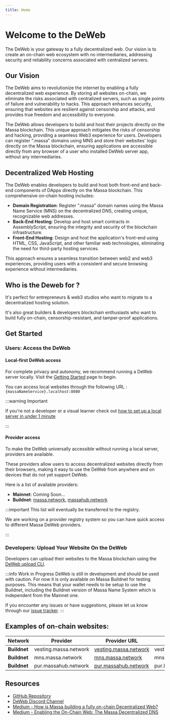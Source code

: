 ```yaml
---
title: Home
---
```


# Welcome to the DeWeb

The DeWeb is your gateway to a fully decentralized web. Our vision is to create an on-chain web ecosystem with no intermediaries,
addressing security and reliability concerns associated with centralized servers.

## Our Vision

The DeWeb aims to revolutionize the internet by enabling a fully decentralized web experience. By storing all websites on-chain,
we eliminate the risks associated with centralized servers, such as single points of failure and vulnerability to hacks.
This approach enhances security, ensuring that websites are resilient against censorship and attacks,
and provides true freedom and accessibility to everyone.

The DeWeb allows developers to build and host their projects directly on the Massa blockchain.
This unique approach mitigates the risks of censorship and hacking, providing a seamless Web3 experience for users.
Developers can register ".massa" domains using MNS and store their websites' logic directly on the Massa blockchain,
ensuring applications are accessible directly from any browser of a user who installed DeWeb server app, without any intermediaries.

## Decentralized Web Hosting

The DeWeb enables developers to build and host both front-end and back-end components of DApps directly on the Massa blockchain.
This comprehensive on-chain hosting includes:

- **Domain Registration**: Register ".massa" domain names using the Massa Name Service (MNS) on the decentralized DNS,
  creating unique, recognizable web addresses.
- **Back-End Hosting**: Develop and host smart contracts in AssemblyScript,
  ensuring the integrity and security of the blockchain infrastructure.
- **Front-End Hosting**: Design and host the application's front-end using HTML, CSS, JavaScript,
  and other familiar web technologies, eliminating the need for third-party hosting services.

This approach ensures a seamless transition between web2 and web3 experiences, providing users with a consistent and
secure browsing experience without intermediaries.

## Who is the Deweb for ?
It's perfect for entrepreneurs & web3 studios who want to migrate to a decentralized hosting solution. 

It's also great builders & developers blockchain enthusiasts who want to build fully on-chain, censorship-resistant, and tamper-proof applications. 

## Get Started

### Users: Access the DeWeb 

#### Local-first DeWeb access

For complete privacy and autonomy, we recommend running a DeWeb server locally.
Visit the [Getting Started](./getting-started/overview.mdx) page to begin.

You can access local websites through the following URL : ```{massaNameService}.localhost:8080```

:::warning Important

If you're not a developer or a visual learner check out [how to set up a local server in under 1 minute](https://www.youtube.com/watch?v=DJUf3fU1MDI)

:::

#### Provider access

To make the DeWeb universally accessible without running a local server, providers are available.

These providers allow users to access decentralized websites directly from their browsers,
making it easy to use the DeWeb from anywhere and on devices that do not yet support DeWeb.

Here is a list of available providers:

- **Mainnet**: Coming Soon...
- **Buildnet**: [massa.network](https://massa.network), [massahub.network](https://massahub.network)

:::important
This list will eventually be transferred to the registry.

We are working on a provider registry system so you can have quick access to different Massa DeWeb providers. 

:::


### Developers: Upload Your Website On the DeWeb

Developers can upload their websites to the Massa blockchain using the [DeWeb upload CLI](./cli/overview.mdx).


:::info Work in Progress
DeWeb is still in development and should be used with caution. For now it is only available on Massa Buildnet for testing purposes.
This means that your wallet needs to be setup to use the Buildnet, including the Buildnet version of Massa Name System which is independent from the Mainnet one.

If you encounter any issues or have suggestions, please let us know through our [issue tracker](https://github.com/massalabs/DeWeb/issues).
:::

## Examples of on-chain websites:

| **Network** | **Provider**            | **Provider URL**                                     | Local URL |
|-------------|-------------------------|------------------------------------------------------|-----------| 
| **Buildnet**| vesting.massa.network   | [vesting.massa.network](http://vesting.massa.network)|vesting.localhost:8080
| **Buildnet**| mns.massa.network       | [mns.massa.network](http://mns.massa.network) | mns.localhost:8080
| **Buildnet**| pur.massahub.network    | [pur.massahub.network](http://pur.massahub.network) | pur.localhost:8080


## Resources

- [GitHub Repository](https://github.com/massalabs/DeWeb)
- [DeWeb Discord Channel](https://discord.com/channels/828270821042159636/1272551955784273981)
- [Medium - How is Massa building a fully on-chain Decentralized Web?](https://massalabs.medium.com/how-is-massa-building-a-fully-on-chain-decentralized-web-8ddeaea26373)
- [Medium - Enabling the On-Chain Web: The Massa Decentralized DNS](https://massalabs.medium.com/enabling-the-on-chain-web-the-massa-decentralized-dns-is-coming-36272278f980)


